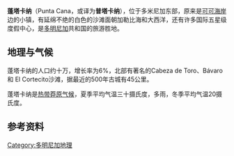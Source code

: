 {{多個問題|
{{roughtranslation|time=2016-02-25T09:19:33+00:00}}
{{Expand language|pt}}
{{unreferenced|time=2016-02-25T05:36:49+00:00}}
}}
<!-- {{expand|time=2016-02-25T05:36:49+00:00}} -->
'''蓬塔卡纳'''（Punta Cana，或译为'''普塔卡纳'''），位于多米尼加东部，原来是[[可可海岸|可可海岸]]边的小镇，有延绵不绝的白色的沙滩面朝加勒比海和大西洋，还有许多国际五星级度假中心，是[[多明尼加|多明尼加]]共和国的旅游胜地。

== 地理与气候 ==
蓬塔卡纳的人口约十万，增长率为6%，北部有著名的Cabeza de Toro、Bávaro 和 El Cortecito沙滩，据最近的500年古城{{link-en|西歸|Higüey (city)}}有45公里。

蓬塔卡纳是[[热带莽原气候|热带莽原气候]]，夏季平均气温三十摄氏度，多雨，冬季平均气温20摄氏度。

== 参考资料 ==
{{reflist}}

[[Category:多明尼加地理|Category:多明尼加地理]]